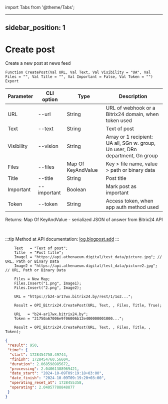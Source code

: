 ﻿import Tabs from '@theme/Tabs';

---
sidebar_position: 1
---

# Create post
 Create a new post at news feed



`Function CreatePost(Val URL, Val Text, Val Visibility = "UA", Val Files = "", Val Title = "", Val Important = False, Val Token = "") Export`

  | Parameter | CLI option | Type | Description |
  |-|-|-|-|
  | URL | --url | String | URL of webhook or a Bitrix24 domain, when token used |
  | Text | --text | String | Text of post |
  | Visibility | --vision | String | Array or 1 recipient: UA all, SGn w. group, Un user, DRn department, Gn group |
  | Files | --files | Map Of KeyAndValue | Key > file name, value > path or binary data |
  | Title | --title | String | Post title |
  | Important | --important | Boolean | Mark post as important |
  | Token | --token | String | Access token, when app auth method used |

  
  Returns:  Map Of KeyAndValue - serialized JSON of answer from Bitrix24 API

<br/>

:::tip
Method at API documentation: [log.blogpost.add](https://dev.1c-bitrix.ru/rest_help/log/log_blogpost_add.php)
:::
<br/>


```bsl title="Code example"
    Text   = "Text of post";
    Title  = "Post title";
    Image1 = "https://api.athenaeum.digital/test_data/picture.jpg"; // URL, Path or Binary Data
    Image2 = "https://api.athenaeum.digital/test_data/picture2.jpg"; // URL, Path or Binary Data

    Files = New Map;
    Files.Insert("1.png", Image1);
    Files.Insert("2.png", Image2);

    URL = "https://b24-ar17wx.bitrix24.by/rest/1/1o2...";

    Result = OPI_Bitrix24.CreatePost(URL, Text, , Files, Title, True);

    URL   = "b24-ar17wx.bitrix24.by";
    Token = "21750a67006e9f06006b12e400000001000...";

    Result = OPI_Bitrix24.CreatePost(URL, Text, , Files, Title, , Token);
```
 



```json title="Result"
{
 "result": 950,
 "time": {
  "start": 1728454758.49744,
  "finish": 1728454760.56604,
  "duration": 2.068598985672,
  "processing": 2.04061388969421,
  "date_start": "2024-10-09T09:19:18+03:00",
  "date_finish": "2024-10-09T09:19:20+03:00",
  "operating_reset_at": 1728455358,
  "operating": 2.04057788848877
 }
}
```

